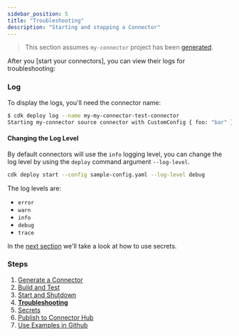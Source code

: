 ```yaml
---
sidebar_position: 5
title: "Troubleshooting"
description: "Starting and stopping a Connector"
---
```


> This section assumes `my-connector` project has been [generated](/docs/connectors/local/cdk/generate).

After you [start your connectors], you can view their logs for troubleshooting:

### Log

To display the logs, you'll need the connector name:


```bash copy="fl"
$ cdk deploy log --name my-my-connector-test-connector
Starting my-connector source connector with CustomConfig { foo: "bar" }
```

#### Changing the Log Level

By default connectors will use the `info` logging level, you can change the log level by using the `deploy` command argument `--log-level`.

```bash
cdk deploy start --config sample-config.yaml --log-level debug
```

The log levels are:
- `error`
- `warn`
- `info`
- `debug`
- `trace`

In the [next section](/docs/connectors/local/cdk/secrets) we'll take a look at how to use secrets.

### Steps

1. [Generate a Connector](/docs/connectors/local/cdk/generate)
2. [Build and Test](/docs/connectors/local/cdk/build)
3. [Start and Shutdown](/docs/connectors/local/cdk/start-shutdown)
4. **[Troubleshooting](/docs/connectors/local/cdk/secrets)**
5. [Secrets](/docs/connectors/local/cdk/secrets)
6. [Publish to Connector Hub](/docs/connectors/local/cdk/publish)
7. [Use Examples in Github](/docs/connectors/local/cdk/github-examples)
